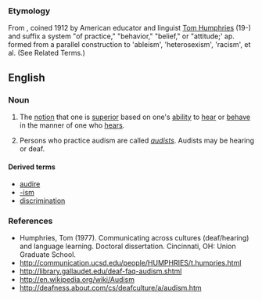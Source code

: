 {{wikipedia}}


===Etymology===
From {{L.}} {{term audire|lang=la}}, coined 1912 by American educator and linguist [[w:Tom Humphries|Tom Humphries]] (19-) and {{term|sc=Grek|-ισμός|tr=-ismos|lang=el}} suffix a system "of practice," "behavior," "belief," or "attitude;' ap. formed from a parallel construction to 'ableism', 'heterosexism', 'racism', et al. (See Related Terms.)

==English==

===Noun===
{{en-noun}}

# {{discrimination}} The [[notion]] that one is [[superior]] based on one's [[ability]] to [[hear]] or [[behave]] in the manner of one who [[hears]].
# {{discrimation}} Persons who practice audism are called ''[[audists]]''. Audists may be hearing or deaf.
====Derived terms====

* [[audire]]
* [[-ism]]
* [[discrimination]]

===References===
* Humphries, Tom (1977). Communicating across cultures (deaf/hearing) and language learning. Doctoral dissertation. Cincinnati, OH: Union Graduate School.
* http://communication.ucsd.edu/people/HUMPHRIES/t.humpries.html
* http://library.gallaudet.edu/deaf-faq-audism.shtml
* http://en.wikipedia.org/wiki/Audism
* http://deafness.about.com/cs/deafculture/a/audism.htm